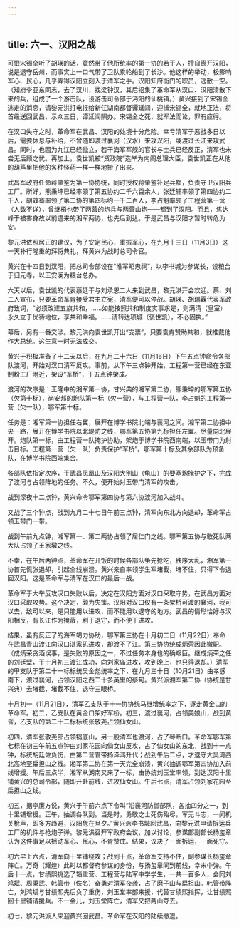 ```yaml
---
---
---
```

title: 六一、汉阳之战
---



可恨宋锡全听了胡瑛的话，竟然带了他所统率的第一协的若干人，擅自离开汉阳，说是退守岳州，而事实上一口气带了卫队乘轮船到了长沙。他这样的举动，极影响军心、民心，几乎弄得汉阳立刻入于清军之手。汉阳知府衙门的职员，逃散一空。（知府李亚东同志，去了汉川，找梁钟汉，其后招集了革命军从汉口、汉阳溃散下来的兵，组成了一个游击队，设游击司令部于沔阳的仙桃镇。）黄兴接到了宋锡全逃走的消息，请黎元洪打电报给新任湖南都督谭延闾，迎捕宋锡全，就地正法，将首级送回武昌，示众三日，谭延闿照办。宋锡全之死，就军法而论，罪有应得。

在汉口失守之时，革命军在武昌、汉阳的处境十分危险。幸亏清军于恶战多日以后，需要休息与补给，不曾随即渡过襄河（汉水）来攻汉阳，或渡过长江来攻武昌。同时，也因为九江已经独立，若干海军军舰的官长与士兵已经反正，清军也未尝无后顾之忧。再加上，袁世凯被“资政院”选举为内阁总理大臣，袁世凯正在从他的葫芦里把他的各种怪药一样一样地搬了出来。

武昌军政府任命蒋肇鉴为第一协协统，同时授权蒋肇鉴补足兵额，负责守卫汉阳兵工厂。所好，熊秉坤已经率领了第五协约二千六百余人，张廷辅率领了第四协约二千人，胡效骞率领了第二协的第四标约一千二百人，李占魁率领了工程营第一营（人数不详），曾继梧也带了两营的炮兵与两营山炮——都到了汉阳。而且，焦达峰于被害身故以前遣来的湘军两协，也先后到达。于是武昌与汉阳才暂时转危为安。

黎元洪依照居正的建议，为了安定民心，重振军心，在九月十三日（11月3日）这一天补行隆重的拜将典礼，拜黄兴为战时总司令官。

黄兴在十四日到汉阳，把总司令部设在“淮军昭忠祠”，以李书城为参谋长，设粮台于归元寺，以王安澜为粮台总办。

六天以后，袁世凯的代表蔡廷干与刘承恩二人来到武昌，黎元洪开会欢迎。蔡、刘二人宣布，只要革命军肯接受君主立宪，清军便可以停战。胡瑛、胡瑞霖代表军政府致词，“必须改建五旗共和，……如能按照共和制度实事求是，则满清（皇室）永久立于优待地位，享共和幸福。……请转达项城（褒世凯），不必固执。”

幕后，另有一番交涉。黎元洪向袁世凯开出“支票”，只要袁肯赞助共和，就推戴他作大总统。这生意一时无法成交。

黄兴于积极准备了十二天以后，在九月二十六日（11月16日）下午五点钟命令各部队渡河，开始对汉口清军反攻。事前，从下午三点钟开始，工程第一营已经在东亚制粉工厂附近，架设“军桥”，于五点钟架成。

渡河的次序是：王隆中的湘军第一协，甘兴典的湘军第二协，熊秉坤的鄂军第五协（欠第十标），尚安邦的炮队第一标（欠一营），与工程营一队，李占魁的工程第一营（欠一队），鄂军第十标。

任务是：湘军第一协担任右翼，展开在博学书院北端与襄河之间。湘军第二协担中央一路，展开在博学书院以北堤防之线，鄂军第五协第九标担任左翼。尽量向北展开。炮队第一标，由工程营一队掩护协助，架炮于博学书院西南端，以玉带门为射击目标。工程第一营（欠一队）负责保护“军桥”。鄂军第十标及其余部队为预备队，在博学书院西端集合。

各部队依指定次序，于武昌凤凰山及汉阳大别山（龟山）的要塞炮掩护之下，完成了渡河与占领阵地的任务。不久，便开始对玉带门清军的攻击。

战到深夜十二点钟，黄兴命令鄂军第四协与第六协渡河加入战斗。

又战了三个钟点，战到九月二十七日午前三点钟，清军向东北方向退却，革命军占领玉带门一带。

战到午前九点钟，湘军第一、第二两协占领了居仁门之线。鄂军第五协与敢死队两大队占领了王家墩之线。

不幸，在午后两钟点，革命军在开饭的时候各部队争先抢吃，秩序大乱，湘军第一协首先慌张退却，引起全线崩溃。黄兴亲自率领学生军堵截，堵不住，只得下令退回汉阳。这是革命军与清军在汉口的最后一战。

革命军于大举反攻汉口失败以后，决定在汉阳方面对汉口采取守势，在武昌方面对汉口采取攻势。这个决定，颇为失策。汉阳对汉口仅有一条架桥可渡的襄河，我可以去，敌可以来，是只能用以进攻，而不能用以退守的地方。武昌的情形恰好与汉阳相反，有长江作为掩蔽，利于退守，而不便于进攻。

结果，虽有反正了的海军竭力协助，鄂军第三协在十月初二日（11月22日）奉命在武昌青山渡江向汉口湛家矶进攻，却渡不了江。第三协协统成炳荣因此撤职。（成炳荣贪酒误事，是失败的原因之一，不过任务本身也的确艰巨。继成炳荣之任的刘廷壁，于十月初三渡江成功，向刘家庙进攻，攻到晚上，也只得退却。）清军的甲支队于第二十一标标统吴金彪统率之下，在九月三十日（10月21日）由孝感南下，渡过襄河，占领汉阳之西二十多英里的蔡甸。黄兴派湘军第二协（协统是甘兴典）去堵截，堵截不住，退守三眼桥。

十月初一（11月21日），清军乙支队于十一协协统马继增统率之下，逐走黄金口的革命军。初二，乙支队在黄金口架好军桥。初三，渡过襄河，占领美娘山，战到黄昏，乙支队的第二十二标标统张敬尧占领仙女山。

初四，清军张敬尧部占领锅底山，另一股清军也渡河，占了琴断口。革命军鄂军第七标在初三午前五点钟由刘家花园向仙女山反攻，占了仙女山的东北，战到十一点钟，标统胡廷佐负伤，由第二营管带扬泽鸿升代；战到午后二点，才退守大吴湾西北高地至扁担山之线。湘军第二协在第一天完全崩溃，黄兴抽调鄂军第四协加入前线增援。午后三点半，湘军从湖南又来了一标，由协统刘玉堂率领，到达汉阳十里铺黄兴的总司令部，随即开赴前线，进攻仙女山。午后七点，清军占领刘家花园至扁担山之线。

初五，据李廉方说，黄兴于午前六点下令叫“沿襄河防御部队，各抽四分之一，到十里铺增援。正午，抽调各队到。当是时，勇敢之士死伤殆尽，军无斗志，一闻机关枪声，即多方趋避，汉阳危在旦夕。”黄兴派李书城回武昌，向黎元洪申请拆运兵工厂的机件与枪炮子弹。黎元洪召开军政府会议，加以讨论，参谋部副部长杨玺章认为这件事足以摇动军心、民心，不肯赞成。结果，议决了一面拆运，一面死守。

初六早上六点，清军向十里铺绕攻；战到十点，革命军支持不住，副参谋长杨玺章阵亡。万奇（耀煌）此时以都督府参谋的身份，与扬玺章同到前线，幸未中弹。午后十一点，甘绩熙挑选了辎重营、工程营与陆军中学学生，一共一百多人，会同刘鸿斌、周秉武、韩管带（佚名）奋勇对清军夜袭，占了磨子山与扁担山。韩管带阵亡，刘鸿斌与甘绩熙先后负了重伤，刘玉堂率部来援，代替甘绩熙指挥，让甘绩熙回十里铺请援兵。不一会儿，刘玉堂阵亡，清军又把两山夺去。

初七，黎元洪派人来迎黄兴回武昌。革命军在汉阳的陆续撤退。